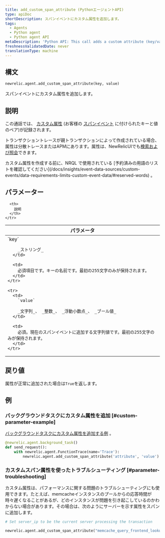 ```yaml
---
title: add_custom_span_attribute (PythonエージェントAPI)
type: apiDoc
shortDescription: スパンイベントにカスタム属性を追加します。
tags:
  - Agents
  - Python agent
  - Python agent API
metaDescription: 'Python API: This call adds a custom attribute (key/value pair) to a transaction.'
freshnessValidatedDate: never
translationType: machine
---
```


## 構文

```py
newrelic.agent.add_custom_span_attribute(key, value)
```

スパンイベントにカスタム属性を追加します。

## 説明

この通話では、 [カスタム属性](/docs/accounts-partnerships/education/getting-started-new-relic/glossary#attribute) (お客様の [スパンイベント](/docs/using-new-relic/welcome-new-relic/get-started/glossary#span) に付けられたキーと値のペア)が記録されます。

トランザクショントレースが親トランザクションによって作成されている場合、属性は分散トレースまたはAPMにあります。属性は、NewRelicUIでも[検索および照会](/docs/query-your-data/explore-query-data/explore-data/introduction-querying-new-relic-data)できます。

<Callout variant="important">
  カスタム属性を作成する前に、NRQL で使用されている [予約済みの用語のリストを確認してください](/docs/insights/event-data-sources/custom-events/data-requirements-limits-custom-event-data/#reserved-words) 。
</Callout>

## パラメーター

<table>
  <thead>
    <tr>
      <th width="25%">
        パラメータ
      </th>

      <th>
        説明
      </th>
    </tr>
  </thead>

  <tbody>
    <tr>
      <td>
        `key`

        _ストリング_
      </td>

      <td>
        必須項目です。キーの名前です。最初の255文字のみが保持されます。
      </td>
    </tr>

    <tr>
      <td>
        `value`

        _文字列_、 _整数_、 _浮動小数点_、 _ブール値_
      </td>

      <td>
        必須。現在のスパンイベントに追加する文字列値です。最初の255文字のみが保持されます。
      </td>
    </tr>
  </tbody>
</table>

## 戻り値

属性が正常に追加された場合は`True`を返します。

## 例

### バックグラウンドタスクにカスタム属性を追加 [#custom-parameter-example]

[バックグラウンドタスクにカスタム属性を追加する例](/docs/agents/python-agent/python-agent-api/background_task) 。

```py
@newrelic.agent.background_task()
def send_request():
    with newrelic.agent.FunctionTrace(name='Trace'):
        newrelic.agent.add_custom_span_attribute('attribute', 'value')
```

### カスタムスパン属性を使ったトラブルシューティング [#parameter-troubleshooting]

カスタム属性は、パフォーマンスに関する問題のトラブルシューティングにも使用できます。たとえば、memcacheインスタンスのプールからの応答時間が時々遅くなることがあるが、どのインスタンスが問題を引き起こしているのかわからない場合があります。その場合は、次のようにサーバーを示す属性をスパンに追加します。

```py
# Set server_ip to be the current server processing the transaction

newrelic.agent.add_custom_span_attribute("memcache_query_frontend_lookup", server_ip)
```